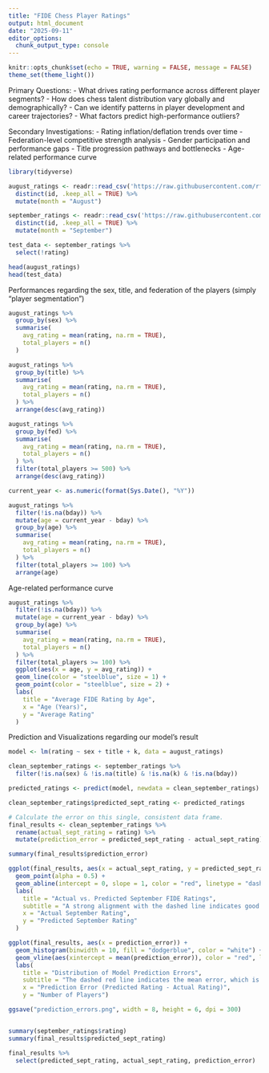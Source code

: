 ```yaml
---
title: "FIDE Chess Player Ratings"
output: html_document
date: "2025-09-11"
editor_options: 
  chunk_output_type: console
---
```


```r
knitr::opts_chunk$set(echo = TRUE, warning = FALSE, message = FALSE)
theme_set(theme_light())
```

Primary Questions:
- What drives rating performance across different player segments?
- How does chess talent distribution vary globally and demographically?
- Can we identify patterns in player development and career trajectories?
- What factors predict high-performance outliers?

Secondary Investigations:
- Rating inflation/deflation trends over time
- Federation-level competitive strength analysis
- Gender participation and performance gaps
- Title progression pathways and bottlenecks
- Age-related performance curve


```r
library(tidyverse)

august_ratings <- readr::read_csv('https://raw.githubusercontent.com/rfordatascience/tidytuesday/main/data/2025/2025-09-23/fide_ratings_august.csv') %>%
  distinct(id, .keep_all = TRUE) %>%
  mutate(month = "August")

september_ratings <- readr::read_csv('https://raw.githubusercontent.com/rfordatascience/tidytuesday/main/data/2025/2025-09-23/fide_ratings_september.csv') %>%
  distinct(id, .keep_all = TRUE) %>%
  mutate(month = "September")

test_data <- september_ratings %>% 
  select(!rating)

head(august_ratings)
head(test_data)
```

Performances regarding the sex, title, and federation of the players (simply "player segmentation")

```r
august_ratings %>%
  group_by(sex) %>%
  summarise(
    avg_rating = mean(rating, na.rm = TRUE),
    total_players = n()
  )

august_ratings %>%
  group_by(title) %>%
  summarise(
    avg_rating = mean(rating, na.rm = TRUE),
    total_players = n()
  ) %>%
  arrange(desc(avg_rating))

august_ratings %>%
  group_by(fed) %>%
  summarise(
    avg_rating = mean(rating, na.rm = TRUE),
    total_players = n()
  ) %>%
  filter(total_players >= 500) %>%
  arrange(desc(avg_rating))

current_year <- as.numeric(format(Sys.Date(), "%Y"))

august_ratings %>%
  filter(!is.na(bday)) %>%
  mutate(age = current_year - bday) %>%
  group_by(age) %>%
  summarise(
    avg_rating = mean(rating, na.rm = TRUE),
    total_players = n()
  ) %>%
  filter(total_players >= 100) %>%
  arrange(age)
```

Age-related performance curve

```r
august_ratings %>%
  filter(!is.na(bday)) %>%
  mutate(age = current_year - bday) %>%
  group_by(age) %>%
  summarise(
    avg_rating = mean(rating, na.rm = TRUE),
    total_players = n()
  ) %>%
  filter(total_players >= 100) %>%
  ggplot(aes(x = age, y = avg_rating)) +
  geom_line(color = "steelblue", size = 1) +
  geom_point(color = "steelblue", size = 2) +
  labs(
    title = "Average FIDE Rating by Age",
    x = "Age (Years)",
    y = "Average Rating"
  )
```

Prediction and Visualizations regarding our model's result

```r
model <- lm(rating ~ sex + title + k, data = august_ratings)

clean_september_ratings <- september_ratings %>%
  filter(!is.na(sex) & !is.na(title) & !is.na(k) & !is.na(bday))

predicted_ratings <- predict(model, newdata = clean_september_ratings)

clean_september_ratings$predicted_sept_rating <- predicted_ratings

# Calculate the error on this single, consistent data frame.
final_results <- clean_september_ratings %>%
  rename(actual_sept_rating = rating) %>%
  mutate(prediction_error = predicted_sept_rating - actual_sept_rating)

summary(final_results$prediction_error)

ggplot(final_results, aes(x = actual_sept_rating, y = predicted_sept_rating)) +
  geom_point(alpha = 0.5) +
  geom_abline(intercept = 0, slope = 1, color = "red", linetype = "dashed", size = 1) +
  labs(
    title = "Actual vs. Predicted September FIDE Ratings",
    subtitle = "A strong alignment with the dashed line indicates good model performance",
    x = "Actual September Rating",
    y = "Predicted September Rating"
  )

ggplot(final_results, aes(x = prediction_error)) +
  geom_histogram(binwidth = 10, fill = "dodgerblue", color = "white") +
  geom_vline(aes(xintercept = mean(prediction_error)), color = "red", linetype = "dashed", size = 1) +
  labs(
    title = "Distribution of Model Prediction Errors",
    subtitle = "The dashed red line indicates the mean error, which is close to zero.",
    x = "Prediction Error (Predicted Rating - Actual Rating)",
    y = "Number of Players")

ggsave("prediction_errors.png", width = 8, height = 6, dpi = 300)


summary(september_ratings$rating)
summary(final_results$predicted_sept_rating)

final_results %>% 
  select(predicted_sept_rating, actual_sept_rating, prediction_error)
```
